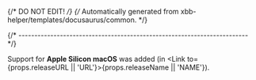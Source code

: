 {/* DO NOT EDIT! */}
{/* Automatically generated from xbb-helper/templates/docusaurus/common. */}


{/* ------------------------------------------------------------------------ */}

Support for **Apple Silicon macOS** was added
(in <Link to={props.releaseURL || 'URL'}>{props.releaseName || 'NAME'}</Link>).
